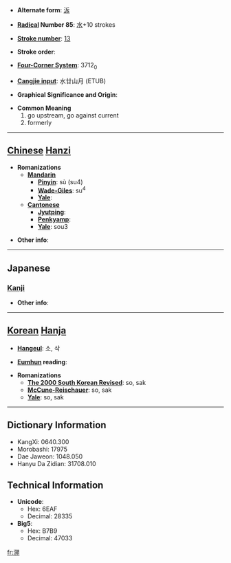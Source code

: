 * '''Alternate form''': [[泝]]

* '''[[Wiktionary:Chinese radical index| Radical]] Number 85''': [[Wiktionary:Chinese radical index 水|水]]+10 strokes

* '''[[Wiktionary:Chinese total strokes index|Stroke number]]''': [[Wiktionary:Chinese total strokes index 13|13]]

* '''Stroke order''': 

* '''[[Wiktionary:Chinese four corner index|Four-Corner System]]''': 3712<sub>0</sub>

* '''[[Wiktionary:Chinese Cangjie index|Cangjie input]]''': 水廿山月 (ETUB)

* '''Graphical Significance and Origin''': 

* '''Common Meaning'''
*#go upstream, go against current
*# formerly


----

== [[Chinese]] [[Hanzi]] ==

* '''Romanizations'''
** '''[[Mandarin]]'''
*** '''[[Pinyin]]''': sù (su4)
*** '''[[Wade-Giles]]''': su<sup>4</sup>
*** '''[[Yale]]''': 
** '''[[Cantonese]]'''
*** '''[[Jyutping]]''':
*** '''[[Penkyamp]]''': 
*** '''[[Yale]]''': sou3

* '''Other info''': 

----

==Japanese==
===[[Kanji]]===
{{kanji|on readings=[[そ]] (so)|kun readings=[[さかのぼる]] (sakanoboru)}}

* '''Other info''':  

----

== [[Korean]] [[Hanja]] ==

* '''[[Hangeul]]''': 소, 삭

* '''[[Eumhun]] reading''': 

* '''Romanizations'''
** '''[[The 2000 South Korean Revised Romanization|The 2000 South Korean Revised]]''': so, sak
** '''[[McCune-Reischauer]]''': so, sak
** '''[[Yale]]''': so, sak

----

== Dictionary Information ==

* KangXi: 0640.300
* Morobashi: 17975
* Dae Jaweon: 1048.050
* Hanyu Da Zidian: 31708.010

== Technical Information ==

* '''Unicode''':
** Hex: 6EAF
** Decimal: 28335
* '''Big5''':
** Hex: B7B9
** Decimal: 47033

[[fr:溯]]